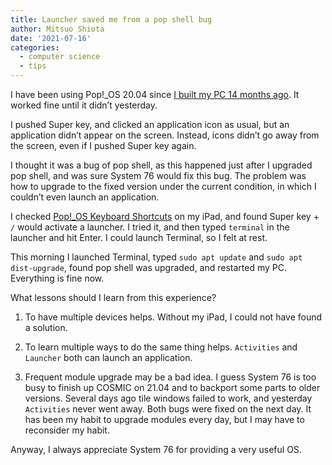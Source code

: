 ```yaml
---
title: Launcher saved me from a pop shell bug
author: Mitsuo Shiota
date: '2021-07-16'
categories:
  - computer science
  - tips
---
```


I have been using Pop!_OS 20.04 since [I built my PC 14 months ago](https://mitsuoxv.rbind.io/posts/2020-05-31-i-built-a-pc-installed-pop-os-and-am-running-rstudio/). It worked fine until it didn't yesterday.

I pushed Super key, and clicked an application icon as usual, but an application didn't appear on the screen. Instead, icons didn't go away from the screen, even if I pushed Super key again.

I thought it was a bug of pop shell, as this happened just after I upgraded pop shell, and was sure System 76 would fix this bug. The problem was how to upgrade to the fixed version under the current condition, in which I couldn't even launch an application.

I checked [Pop!_OS Keyboard Shortcuts](https://support.system76.com/articles/pop-keyboard-shortcuts) on my iPad, and found Super key + `/` would activate a launcher. I tried it, and then typed `terminal` in the launcher and hit Enter. I could launch Terminal, so I felt at rest.

This morning I launched Terminal, typed `sudo apt update` and `sudo apt dist-upgrade`, found pop shell was upgraded, and restarted my PC. Everything is fine now.

What lessons should I learn from this experience?

1. To have multiple devices helps. Without my iPad, I could not have found a solution.

1. To learn multiple ways to do the same thing helps. `Activities` and `Launcher` both can launch an application.

1. Frequent module upgrade may be a bad idea. I guess System 76 is too busy to finish up COSMIC on 21.04 and to backport some parts to older versions. Several days ago tile windows failed to work, and yesterday `Activities` never went away. Both bugs were fixed on the next day. It has been my habit to upgrade modules every day, but I may have to reconsider my habit.

Anyway, I always appreciate System 76 for providing a very useful OS.

